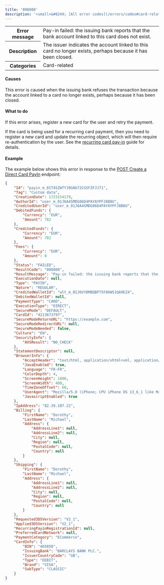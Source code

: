 ```yaml
---
title: '008008'  
description: '<small>&#8249; [All error codes](/errors/codes#card-related)</small>'
---
```

  
<table>
    <tbody>
        <tr>
            <th class="header"><strong>Error message</strong></th>
            <td class="table-content">Pay-in failed: the issuing bank reports that the bank account linked to this card does not exist.</td>
        </tr>
        <tr>
            <th class="header"><strong>Description</strong></th>
            <td class="table-content">The issuer indicates the account linked to this card no longer exists, perhaps because it has been closed.</td>
        </tr>
        <tr>
            <th class="header"><strong>Categories</strong></th>
            <td class="table-content">  
<div class="label">Card-related</div>
</td>
        </tr>
    </tbody>
</table>  

#### Causes
This error is caused when the issuing bank refuses the transaction because the account linked to a card no longer exists, perhaps because it has been closed.

#### What to do
If this error arises, register a new card for the user and retry the payment.

If the card is being used for a recurring card payment, then you need to register a new card and update the recurring object, which will then require re-authentication by the user. See the <a href="/guides/payment-methods/card/recurring/how-to">recurring card pay-in</a> guide for details.

#### Example
The example below shows this error in response to the <a href="/api-reference/direct-card-payins/create-direct-card-payin">POST Create a Direct Card PayIn</a> endpoint:

```json
{
    "Id": "payin_m_01T4SZW7YJ0G8672CG5FZFJJ71",
    "Tag": "Custom data",
    "CreationDate": 1723154179,
    "AuthorId": "user_m_01J6A4SMDG86D4PAYAYPFJ8B8U",
    "CreditedUserId": "user_m_01J6A4SMDG86D4PAYAYPFJ8B8U",
    "DebitedFunds": {
        "Currency": "EUR",
        "Amount": 782
    },
    "CreditedFunds": {
        "Currency": "EUR",
        "Amount": 782
    },
    "Fees": {
        "Currency": "EUR",
        "Amount": 0
    },
    "Status": "FAILED",
    "ResultCode": "008008",
    "ResultMessage": "Pay-in failed: the issuing bank reports that the bank account linked to this card does not exist.",
    "ExecutionDate": null,
    "Type": "PAYIN",
    "Nature": "REGULAR",
    "CreditedWalletId": "wlt_m_01J6VYDMBQBP75F86W51QA9EZ4",
    "DebitedWalletId": null,
    "PaymentType": "CARD",
    "ExecutionType": "DIRECT",
    "SecureMode": "DEFAULT",
    "CardId": "4213673797",
    "SecureModeReturnURL": "https://example.com",
    "SecureModeRedirectURL": null,
    "SecureModeNeeded": false,
    "Culture": "EN",
    "SecurityInfo": {
        "AVSResult": "NO_CHECK"
    },
    "StatementDescriptor": null,
    "BrowserInfo": {
        "AcceptHeader": "text/html, application/xhtml+xml, application/xml;q=0.9, /;q=0.8",
        "JavaEnabled": true,
        "Language": "FR-FR",
        "ColorDepth": 4,
        "ScreenHeight": 1800,
        "ScreenWidth": 400,
        "TimeZoneOffset": 60,
        "UserAgent": "Mozilla/5.0 (iPhone; CPU iPhone OS 13_6_1 like Mac OS X) AppleWebKit/605.1.15 (KHTML, like Gecko) Mobile/15E148",
        "JavascriptEnabled": true
    },
    "IpAddress": "82.39.107.22",
    "Billing": {
        "FirstName": "Dorothy",
        "LastName": "Michael",
        "Address": {
            "AddressLine1": null,
            "AddressLine2": null,
            "City": null,
            "Region": null,
            "PostalCode": null,
            "Country": null
        }
    },
    "Shipping": {
        "FirstName": "Dorothy",
        "LastName": "Michael",
        "Address": {
            "AddressLine1": null,
            "AddressLine2": null,
            "City": null,
            "Region": null,
            "PostalCode": null,
            "Country": null
        }
    },
    "Requested3DSVersion": "V2_1",
    "Applied3DSVersion": "V2_1",
    "RecurringPayinRegistrationId": null,
    "PreferredCardNetwork": null,
    "PaymentCategory": "ECommerce",
    "CardInfo": {
        "BIN": "465858",
        "IssuingBank": "BARCLAYS BANK PLC.",
        "IssuerCountryCode": "GB",
        "Type": "DEBIT",
        "Brand": "VISA",
        "SubType": "CLASSIC"
    }
}
```
